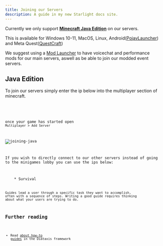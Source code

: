 ```yaml
---
title: Joining our Servers
description: A guide in my new Starlight docs site.
---
```



Currently we only support <u>__Minecraft Java Edition__</u> on our servers. 

This is available for Windows 10-11, MacOS, Linux, Android([PojavLauncher]()) and Meta Quest([QuestCraft]())

We suggest using a [Mod Launcher]() to have voicechat and performance mods for our main servers, aswell as be able to join our modded event servers.
## Java Edition

To join our servers simply enter the ip below into the multiplayer section of minecraft.

<div class="sl-flex">
    <Code code="qutmc.club" lang="text"/>
</div>

once your game has started open `Multiplayer > Add Server`

![joining-java](<../../../assets/multiplayer-join.png>)

If you wish to directly connect to our other servers instead of going to the minigames lobby you can use the ips below:

<div class="sl-flex">
    * Survival <Code code="survival.qutmc.club" lang="text"/>
</div>

Guides lead a user through a specific task they want to accomplish, often with a sequence of steps.
Writing a good guide requires thinking about what your users are trying to do.

## Further reading

- Read [about how-to guides](https://diataxis.fr/how-to-guides/) in the Diátaxis framework